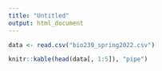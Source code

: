 ```yaml
---
title: "Untitled"
output: html_document
---
```


```r
data <- read.csv("bio239_spring2022.csv")

knitr::kable(head(data[, 1:5]), "pipe")
```


